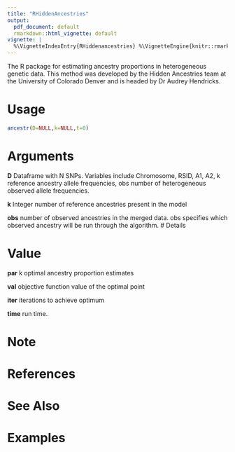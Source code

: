 ```yaml
---
title: "RHiddenAncestries"
output:
  pdf_document: default
  rmarkdown::html_vignette: default
vignette: |
  %\VignetteIndexEntry{RHiddenancestries} %\VignetteEngine{knitr::rmarkdown} \usepackage[utf8]{inputenc}
---
```

The R package for estimating ancestry proportions in heterogeneous genetic data. This method was developed by the Hidden Ancestries team at the University of Colorado Denver and is headed by Dr Audrey Hendricks.

# Usage
```r
ancestr(D=NULL,k=NULL,t=0)
```

# Arguments

**D**
    Dataframe with N SNPs. Variables include Chromosome, RSID, A1, A2, k reference ancestry allele frequencies, obs number of heterogeneous observed allele frequencies.
    
**k**
    Integer number of reference ancestries present in the model
    
**obs**
    number of observed ancestries in the merged data. obs specifies which observed ancestry will be run through the algorithm.
# Details

# Value
**par** k optimal ancestry proportion estimates

**val** objective function value of the optimal point

**iter** iterations to achieve optimum

**time** run time.


# Note



# References



# See Also



# Examples

